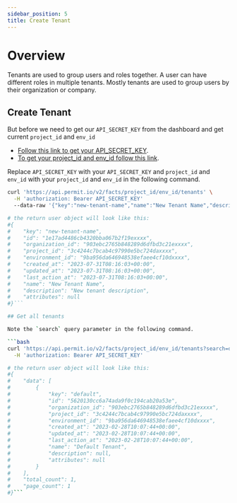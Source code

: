 ```yaml
---
sidebar_position: 5
title: Create Tenant 
---
```


# Overview

Tenants are used to group users and roles together. A user can have different roles in multiple tenants.
Mostly tenants are used to group users by their organization or company.

## Create Tenant

But before we need to get our `API_SECRET_KEY` from the dashboard and get current `project_id` and `env_id`<br/>
- [Follow this link to get your API_SECRET_KEY](/api/api-with-cli/#get-your-api-key).<br/>
- [To get your project_id and env_id follow this link](/api/examples/get-project-and-env).

Replace `API_SECRET_KEY` with your `API_SECRET_KEY` and `project_id` and `env_id` with your `project_id` and `env_id` in the following command.

```bash
curl 'https://api.permit.io/v2/facts/project_id/env_id/tenants' \
  -H 'authorization: Bearer API_SECRET_KEY'
  --data-raw '{"key":"new-tenant-name","name":"New Tenant Name","description":"New tenant description"}' \

# the return user object will look like this:
#{
#    "key": "new-tenant-name",
#    "id": "1e17ad4486cb4320bba067b2f19exxxx",
#    "organization_id": "903ebc2765b848289d6dfbd3c21exxxx",
#    "project_id": "3c4244c7bcab4c97990e5bc724daxxxx",
#    "environment_id": "9ba956da646948538efaee4cf10dxxxx",
#    "created_at": "2023-07-31T08:16:03+00:00",
#    "updated_at": "2023-07-31T08:16:03+00:00",
#    "last_action_at": "2023-07-31T08:16:03+00:00",
#    "name": "New Tenant Name",
#    "description": "New tenant description",
#    "attributes": null
#}```

## Get all tenants

Note the `search` query parameter in the following command.

```bash 
curl 'https://api.permit.io/v2/facts/project_id/env_id/tenants?search=default&include_total_count=true&page=1&per_page=100' \
  -H 'authorization: Bearer API_SECRET_KEY'

# the return user object will look like this:
#{
#    "data": [
#        {
#            "key": "default",
#            "id": "5620130cc6a74ada9f0c194cab20a53e",
#            "organization_id": "903ebc2765b848289d6dfbd3c21exxxx",
#            "project_id": "3c4244c7bcab4c97990e5bc724daxxxx",
#            "environment_id": "9ba956da646948538efaee4cf10dxxxx",
#            "created_at": "2023-02-28T10:07:44+00:00",
#            "updated_at": "2023-02-28T10:07:44+00:00",
#            "last_action_at": "2023-02-28T10:07:44+00:00",
#            "name": "Default Tenant",
#            "description": null,
#            "attributes": null
#        }
#    ],
#    "total_count": 1,
#    "page_count": 1
#}```

